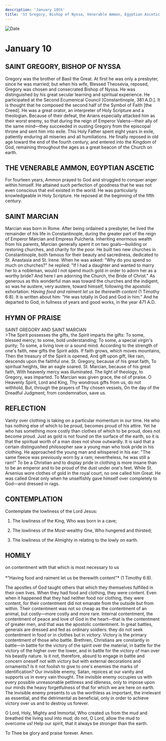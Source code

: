 ```yaml
---
description: 'January 10th'
title: 'St Gregory, Bishop of Nyssa, Venerable Ammon, Egyptian Ascetic, St. Marcian'
---
```


<CustomPaginator />
<RunningHead />

<Image src="/title-imprint.png" height={68} width={50} alt="Date" className="title-imprint"/>

# <div id="date">January <Image className="four-dot" src="/four-dot.png" height={15} width={15} alt="" />10</div>

## SAINT GREGORY, BISHOP OF NYSSA

Gregory was the brother of Basil the Great. At first he was only a presbyter, since he was married; but when his wife, Blessed Theosevia, reposed, Gregory was chosen and consecrated Bishop of Nyssa. He was distinguished by his great secular learning and spiritual experience. He participated at the Second Ecumenical Council [Constantinople, 381 A.D.]. It is thought that he composed the second half of the Symbol of Faith [the Creed]. He was a great orator, an interpreter of Holy Scripture and a theologian. Because of their defeat, the Arians especially attacked him as their worst enemy, so that during the reign of Emperor Valens—their ally of the same mind—they succeeded in ousting Gregory from the episcopal throne and sent him into exile. This Holy Father spent eight years in exile, patiently enduring all miseries and all humiliations. He finally reposed in old age toward the end of the fourth century, and entered into the Kingdom of God, remaining throughout the ages as a great beacon of the Church on earth.

## THE VENERABLE AMMON, EGYPTIAN ASCETIC

For fourteen years, Ammon prayed to God and struggled to conquer anger within himself. He attained such perfection of goodness that he was not even conscious that evil existed in the world. He was particularly knowledgeable in Holy Scripture. He reposed at the beginning of the fifth century.

## SAINT MARCIAN

Marcian was born in Rome. After being ordained a presbyter, he lived the remainder of his life in Constantinople, during the greater part of the reign of Emperor Marcian and Empress Pulcheria. Inheriting enormous wealth from his parents, Marcian generally spent it on two goals—building or restoring churches, and charity for the poor. He built two new churches in Constantinople, both famous for their beauty and sacredness, dedicated to St. Anastasia and St. Irene. When he was asked: "Why do you spend so much on churches?" he replied: "If I had a daughter and wanted to marry her to a nobleman, would I not spend much gold in order to adorn her as a worthy bride? And here I am adorning the Church, the Bride of Christ." As generous as this wonderful man was toward the churches and the indigent, so was he austere, very austere, toward himself, following the apostolic exhortation: *Having food and raiment let us be therewith content* (1 Timothy 6:8). It is written about him: "He was totally in God and God in him." And he departed to God, in fullness of years and good works, in the year 471 A.D.


## HYMN OF PRAISE
<div style={{textAlign:'center', color:'crimson', fontWeight:'bold'}}>
SAINT GREGORY AND SAINT MARCIAN
</div>
>The Spirit possesses the gifts, the Spirit imparts the gifts:
To some, blessed mercy; to some, bold understanding;
To some, a special virgin's purity;
To some, a living love or a sound mind.
According to the strength of one's faith, new gifts the Spirit adds.
If faith grows, which moves mountains,
Then the treasury of the Spirit is opened,
And gift upon gift, like rain, descends upon the faithful one.
St. Gregory, because of his great faith,
To spiritual heights, like an eagle soared.
St. Marcian, because of his great faith,
With heavenly mercy was illuminated.
The light of theology, to Gregory, was imparted.
To Marcian was given grace, the oil of praise.
O Heavenly Spirit, Lord and King,
Thy wondrous gifts from us, do not withhold,
But, through the prayers of Thy chosen vessels,
On the day of the Dreadful Judgment, from condemnation, save us.


## REFLECTION


Vanity over clothing is taking on a particular momentum in our time. He who has nothing else of which to be proud, becomes proud of his attire. Yet he who has something more costly than clothes of which to be proud, does not become proud. Just as gold is not found on the surface of the earth, so it is that the spiritual worth of a man does not show outwardly. It is said that a certain distinguished philosopher saw a young man who took pride in his clothing. He approached the young man and whispered in his ear: "The same fleece was previously worn by a ram; nevertheless, he was still a ram!" To be a Christian and to display pride in clothing is more insane than to be an emperor and to be proud of the dust under one's feet. While St. Arsenius wore clothes of gold in the royal court, no one called him Great. He was called 
Great only when he unselfishly gave himself over completely to God—and dressed in rags.


## CONTEMPLATION

Contemplate the lowliness of the Lord Jesus:

1. The lowliness of the King, Who was born in a cave;

2. The lowliness of the Most-wealthy One, Who hungered and thirsted;

3. The lowliness of the Almighty in relating to the lowly on earth.



## HOMILY
<div style={{textAlign:'center', color:'crimson', fontWeight:'bold'}}>
on contentment with that which is most necessary to us
</div><br /><div style={{textAlign:'right'}}>
*"Having food and raiment let us be therewith content"* (1 Timothy 6:8).
</div>

The apostles of God taught others that which they themselves fulfilled in their own lives. When they had food and clothing, they were content. Even when it happened that they had neither food nor clothing, they were content, for their contentment did not emanate from the outside but from within. Their contentment was not so cheap as the contentment of an animal, but costly—more costly and more rare. Internal contentment, the contentment of peace and love of God in the heart—that is the contentment of greater men, and that was the apostolic contentment. In great battles, generals are dressed and fed as ordinary soldiers: they do not seek contentment in food or in clothes but in victory. Victory is the primary contentment of those who battle. Brethren, Christians are constantly in battle—in battle for the victory of the spirit over the material, in battle for the victory of the higher over the lower, and in battle for the victory of man over his beastly nature. Is it not, therefore, absurd to engage in battle and concern oneself not with victory but with external decorations and ornaments? Is it not foolish to give to one's enemies the marks of identification? Our invisible enemy, Satan, rejoices at our vanity and supports us in every vain thought. The invisible enemy occupies us with every possible unreasonable pettiness and idleness, only to impose upon our minds the heavy forgetfulness of that for which we are here on earth. The invisible enemy presents to us the worthless as important, the irrelevant as essential, and the detrimental as beneficial, only in order to achieve victory over us and to destroy us forever.

O Lord, Holy, Mighty and Immortal, Who created us from the mud and breathed the living soul into mud; do not, O Lord, allow the mud to overcome us! Help our spirit, that it always be stronger than the earth.

To Thee be glory and praise forever.  Amen.